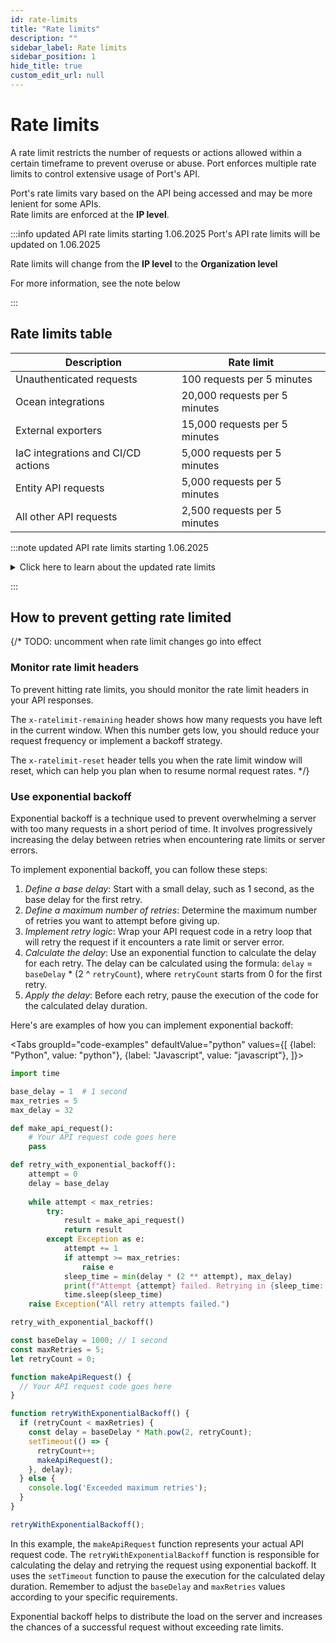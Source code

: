 ```yaml
---
id: rate-limits
title: "Rate limits"
description: ""
sidebar_label: Rate limits
sidebar_position: 1
hide_title: true
custom_edit_url: null
---
```



# Rate limits

A rate limit restricts the number of requests or actions allowed within a certain timeframe to prevent overuse or abuse.
Port enforces multiple rate limits to control extensive usage of Port's API.

Port's rate limits vary based on the API being accessed and may be more lenient for some APIs.  
Rate limits are enforced at the **IP level**.

:::info updated API rate limits starting 1.06.2025
Port's API rate limits will be updated on 1.06.2025

Rate limits will change from the **IP level** to the **Organization level**

For more information, see the note below

:::

## Rate limits table

| Description | Rate limit |
|------------|-------------|
| Unauthenticated requests | 100 requests per 5 minutes |
| Ocean integrations | 20,000 requests per 5 minutes |
| External exporters | 15,000 requests per 5 minutes |
| IaC integrations and CI/CD actions | 5,000 requests per 5 minutes |
| Entity API requests | 5,000 requests per 5 minutes | 
| All other API requests | 2,500 requests per 5 minutes |

:::note updated API rate limits starting 1.06.2025

<details>
<summary>Click here to learn about the updated rate limits</summary>

Port's API rate limits will be updated on 1.06.2025

The table below outlines the updated limits:


| Description | Rate limit   |
|-------------|--------------|
| Unauthenticated requests | 100 requests per 5 minutes |
| Entities API requests    | 30,000 requests per 5 minutes |
| All other API requests   | 15,000 requests per 5 minutes |


## Check the rate limit status

Each API response includes headers that provide information about your current rate limit status.

| Header name | Description  |
|-------------|--------------|
| `x-ratelimit-period`         | The time in seconds which defines the rate limit window |
| `x-ratelimit-limit`          | The maximum number of requests that you can make in during the rate limit window |
| `x-ratelimit-remaining`      | The number of requests remaining in the current rate limit window |
| `x-ratelimit-reset`          | The time at which the current rate limit window resets, in UTC epoch seconds |


</details>


:::

## How to prevent getting rate limited

{/* 
TODO: uncomment when rate limit changes go into effect

### Monitor rate limit headers

To prevent hitting rate limits, you should monitor the rate limit headers in your API responses.

The `x-ratelimit-remaining` header shows how many requests you have left in the current window.
When this number gets low, you should reduce your request frequency or implement a backoff strategy.

The `x-ratelimit-reset` header tells you when the rate limit window will reset, which can help you plan when to resume normal request rates. */}

### Use exponential backoff

Exponential backoff is a technique used to prevent overwhelming a server with too many requests in a short period of time. It involves progressively increasing the delay between retries when encountering rate limits or server errors.

To implement exponential backoff, you can follow these steps:

1. *Define a base delay*: Start with a small delay, such as 1 second, as the base delay for the first retry.
2. *Define a maximum number of retries*: Determine the maximum number of retries you want to attempt before giving up.
3. *Implement retry logic*: Wrap your API request code in a retry loop that will retry the request if it encounters a rate limit or server error.
4. *Calculate the delay*: Use an exponential function to calculate the delay for each retry. The delay can be calculated using the formula: `delay` = `baseDelay` * (2 ^ `retryCount`), where `retryCount` starts from 0 for the first retry.
5. *Apply the delay*: Before each retry, pause the execution of the code for the calculated delay duration.

Here's are examples of how you can implement exponential backoff:

<Tabs groupId="code-examples" defaultValue="python" values={[
{label: "Python", value: "python"},
{label: "Javascript", value: "javascript"},
]}>

<TabItem value="python">

```python showLineNumbers
import time

base_delay = 1  # 1 second
max_retries = 5
max_delay = 32

def make_api_request():
    # Your API request code goes here
    pass

def retry_with_exponential_backoff():
    attempt = 0
    delay = base_delay
    
    while attempt < max_retries:
        try:
            result = make_api_request()
            return result
        except Exception as e:
            attempt += 1
            if attempt >= max_retries:
                raise e
            sleep_time = min(delay * (2 ** attempt), max_delay)
            print(f"Attempt {attempt} failed. Retrying in {sleep_time:.2f} seconds...")
            time.sleep(sleep_time)
    raise Exception("All retry attempts failed.")

retry_with_exponential_backoff()
```

</TabItem>

<TabItem value="javascript">

```javascript showLineNumbers
const baseDelay = 1000; // 1 second
const maxRetries = 5;
let retryCount = 0;

function makeApiRequest() {
  // Your API request code goes here
}

function retryWithExponentialBackoff() {
  if (retryCount < maxRetries) {
    const delay = baseDelay * Math.pow(2, retryCount);
    setTimeout(() => {
      retryCount++;
      makeApiRequest();
    }, delay);
  } else {
    console.log('Exceeded maximum retries');
  }
}

retryWithExponentialBackoff();
```

</TabItem>
</Tabs>

In this example, the `makeApiRequest` function represents your actual API request code. The `retryWithExponentialBackoff` function is responsible for calculating the delay and retrying the request using exponential backoff. It uses the `setTimeout` function to pause the execution for the calculated delay duration. Remember to adjust the `baseDelay` and `maxRetries` values according to your specific requirements. 

Exponential backoff helps to distribute the load on the server and increases the chances of a successful request without exceeding rate limits.
